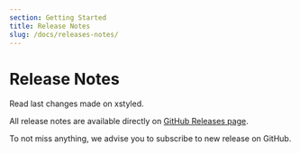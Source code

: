 ```yaml
---
section: Getting Started
title: Release Notes
slug: /docs/releases-notes/
---
```


# Release Notes

Read last changes made on xstyled.

All release notes are available directly on [GitHub Releases page](https://github.com/smooth-code/xstyled/releases).

To not miss anything, we advise you to subscribe to new release on GitHub.